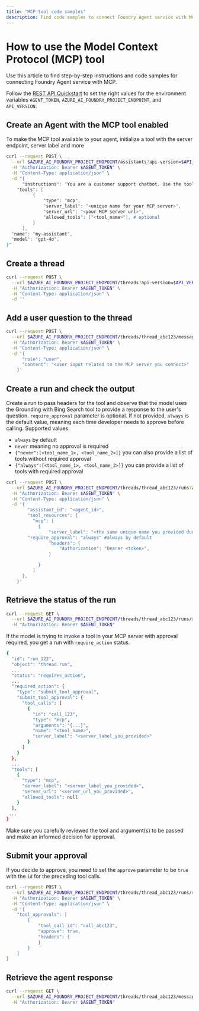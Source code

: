 ```yaml
---
title: "MCP tool code samples"
description: Find code samples to connect Foundry Agent service with MCP.
---
```


# How to use the Model Context Protocol (MCP) tool

Use this article to find step-by-step instructions and code samples for connecting Foundry Agent service with MCP.

Follow the [REST API Quickstart](../../quickstart.md?pivots=rest-api#api-call-information) to set the right values for the environment variables `AGENT_TOKEN`, `AZURE_AI_FOUNDRY_PROJECT_ENDPOINT`, and `API_VERSION`.


## Create an Agent with the MCP tool enabled

To make the MCP tool available to your agent, initialize a tool with the server endpoint, server label and more
```bash
curl --request POST \
  --url $AZURE_AI_FOUNDRY_PROJECT_ENDPOINT/assistants?api-version=$API_VERSION \
  -H "Authorization: Bearer $AGENT_TOKEN" \
  -H "Content-Type: application/json" \
  -d "{
	  "instructions": "You are a customer support chatbot. Use the tools provided and your knowledge base to best respond to customer queries.",
  	"tools": [
          {
              "type": "mcp",
              "server_label": "<unique name for your MCP server>",
              "server_url": "<your MCP server url>",
              "allowed_tools": ["<tool_name>"], # optional
          }
      ],
  "name": "my-assistant",
  "model": "gpt-4o",
}"
```

## Create a thread

```bash
curl --request POST \
  --url $AZURE_AI_FOUNDRY_PROJECT_ENDPOINT/threads?api-version=$API_VERSION \
  -H "Authorization: Bearer $AGENT_TOKEN" \
  -H "Content-Type: application/json" \
  -d ''
```

## Add a user question to the thread

```bash
curl --request POST \
  --url $AZURE_AI_FOUNDRY_PROJECT_ENDPOINT/threads/thread_abc123/messages?api-version=$API_VERSION \
  -H "Authorization: Bearer $AGENT_TOKEN" \
  -H "Content-Type: application/json" \
  -d '{
      "role": "user",
      "content": "<user input related to the MCP server you connect>"
    }'
```

## Create a run and check the output

Create a run to pass headers for the tool and observe that the model uses the Grounding with Bing Search tool to provide a response to the user's question. 
`require_approval` parameter is optional. If not provided, `always` is the default value, meaning each time developer needs to approve before calling. Supported values:

- `always` by default
- `never` meaning no approval is required
- `{"never":[<tool_name_1>, <tool_name_2>]}` you can also provide a list of tools without required approval
- `{"always":[<tool_name_1>, <tool_name_2>]}` you can provide a list of tools with required approval

```bash
curl --request POST \
  --url $AZURE_AI_FOUNDRY_PROJECT_ENDPOINT/threads/thread_abc123/runs?api-version=$API_VERSION \
  -H "Authorization: Bearer $AGENT_TOKEN" \
  -H "Content-Type: application/json" \
  -d '{
	    "assistant_id": "<agent_id>",
    	"tool_resources": {
          "mcp": [
            {
                "server_label": "<the same unique name you provided during agent creation>",
		"require_approval": "always" #always by default
                "headers": {
                    "Authorization": "Bearer <token>",
                }

            }
          ]
      },
    }'
```
## Retrieve the status of the run

```bash
curl --request GET \
  --url $AZURE_AI_FOUNDRY_PROJECT_ENDPOINT/threads/thread_abc123/runs/run_abc123?api-version=$API_VERSION \
  -H "Authorization: Bearer $AGENT_TOKEN"
```

If the model is trying to invoke a tool in your MCP server with approval required, you get a run with `require_action` status.
```bash
{
  "id": "run_123",
  "object": "thread.run",
  ...
  "status": "requires_action",
  ...
  "required_action": {
    "type": "submit_tool_approval",
    "submit_tool_approval": {
      "tool_calls": [
        {
          "id": "call_123",
          "type": "mcp",
          "arguments": "{...}",
          "name": "<tool_name>",
          "server_label": "<server_label_you_provided>"
        }
      ]
    }
  },
  ...
  "tools": [
    {
      "type": "mcp",
      "server_label": "<server_label_you_provided>",
      "server_url": "<server_url_you_provided>",
      "allowed_tools": null
    }
  ],
 ...
}
```
Make sure you carefully reviewed the tool and argument(s) to be passed and make an informed decision for approval.

## Submit your approval
If you decide to approve, you need to set the `approve` parameter to be `true` with the `id` for the preceding tool calls.
```bash
curl --request POST \
  --url $AZURE_AI_FOUNDRY_PROJECT_ENDPOINT/threads/thread_abc123/runs/run_abc123/submit_tool_outputs?api-version=$API_VERSION \
  -H "Authorization: Bearer $AGENT_TOKEN" \
  -H "Content-Type: application/json" \
  -d '{
	"tool_approvals": [
        {
            "tool_call_id": "call_abc123",
            "approve": true,
            "headers": {
            }
        }
    ]
}
```


## Retrieve the agent response

```bash
curl --request GET \
  --url $AZURE_AI_FOUNDRY_PROJECT_ENDPOINT/threads/thread_abc123/messages?api-version=$API_VERSION \
  -H "Authorization: Bearer $AGENT_TOKEN"
```
